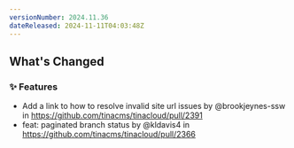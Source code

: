 ```yaml
---
versionNumber: 2024.11.36
dateReleased: 2024-11-11T04:03:48Z
---
```


<!-- Release notes generated using configuration in .github/release.yml at main -->

## What's Changed
### ✨ Features
* Add a link to how to resolve invalid site url issues by @brookjeynes-ssw in https://github.com/tinacms/tinacloud/pull/2391
* feat: paginated branch status by @kldavis4 in https://github.com/tinacms/tinacloud/pull/2366



